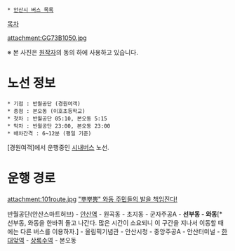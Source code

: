  * [[안산시 버스 목록]]

[[목차]]

attachment:GG73B1050.jpg

※ 본 사진은 [http://blog.naver.com/trainmaster1 원작자]의 동의 하에 사용하고 있습니다.

= 노선 정보 =
 * 기점 : 반월공단 (경원여객)
 * 종점 : 본오동 (이호초등학교)
 * 첫차 : 반월공단 05:10, 본오동 5:15
 * 막차 : 반월공단 23:00, 본오동 23:00
 * 배차간격 : 6~12분 (평일 기준)

[경원여객]에서 운행중인 [[시내버스]] 노선.

= 운행 경로 =
attachment:101route.jpg
[["뿌뿌뽕" 와동 주민들의 발을 책임진다!]]

반월공단(안산스마트허브) - [[안산역]] - 원곡동 - 초지동 - 군자주공A - '''선부동 - 와동'''[* 선부동, 와동을 한바퀴 돌고 나간다. 많은 시간이 소요되니 이 구간을 지나서 이동할 때에는 다른 버스를 이용하자.] - 올림픽기념관 - 안산시청 - 중앙주공A - 안산터미널 - [[한대앞역]] - [[상록수역]] - 본오동
